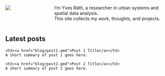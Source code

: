 ::: {.columns .hero}
::: {.column width="35%"}
![](images/yvesr.jpg){.rounded-circle}
:::
::: {.column}
I’m Yves Räth, a researcher in urban systems and spatial data analysis.  
This site collects my work, thoughts, and projects.
:::
:::


## Latest posts

<div class="post-list">
  <div class="post-item">
    <h3><a href="blog/post1.qmd">Post 1 Title</a></h3>
    A short summary of post 1 goes here.
  </div>

  <div class="post-item">
    <h3><a href="blog/post2.qmd">Post 2 Title</a></h3>
    A short summary of post 2 goes here.
  </div>
</div>
